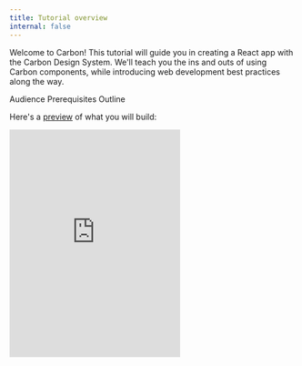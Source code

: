 ```yaml
---
title: Tutorial overview
internal: false
---
```

<PageDescription>

Welcome to Carbon! This tutorial will guide you in creating a React app with the Carbon Design System. We'll teach you the ins and outs of using Carbon components, while introducing web development best practices along the way.

</PageDescription>

<AnchorLinks>
  <AnchorLink>Audience</AnchorLink>
  <AnchorLink>Prerequisites</AnchorLink>
  <AnchorLink>Outline</AnchorLink>
</AnchorLinks>

Here's a [preview](https://react-step-4--carbon-tutorial.netlify.com) of what you will build:

<Row>
  <Column offsetLg="4">
    <iframe
      height="400"
      title="Carbon Tutorial"
      src="https://react-step-4--carbon-tutorial.netlify.com"
      frameborder="no"
      allowtransparency="true"
      allowfullscreen="true"
      class="bx--iframe bx--iframe--border"
    />
  </Column>
</Row>

## Audience

This tutorial is intended for people with all amounts of web development experience. If you want to jump straight to code, you may want to skip this tutorial and go to the [developers getting started](/getting-started/developers) page.

## Prerequisites

### React

This is a web development tutorial that uses the Carbon React components. If you're just getting started with React and enjoy learning-by-doing, check out the official React [intro tutorial](https://reactjs.org/tutorial/tutorial.html). You'll want to supplement that with their [step-by-step guide](https://reactjs.org/docs/hello-world.html).

### ES6/ES2015

React apps often use the latest and greatest from JavaScript (ES6/ES2015). You'll want to be up to speed on the most commonly used features of the language. [Let's Learn ES6](https://www.youtube.com/playlist?list=PL57atfCFqj2h5fpdZD-doGEIs0NZxeJTX) covers those features in depth.

### GitHub

We'll be using GitHub to build an app together, so if you're new to GitHub, make sure you've [made an account](https://github.com/join). Their [getting started guide](https://guides.github.com/activities/hello-world) is a great way to learn GitHub.

### Yarn

This tutorial uses [Yarn](https://yarnpkg.com) for dependency management so we can take advantage of offline installs. Make sure that you have [Yarn installed](https://yarnpkg.com/en/docs/install) prior to starting the tutorial so you can follow along step-by-step.

## Outline

Each step in this tutorial illustrates a different aspect of developing web applications with Carbon. We recommend starting with step 1, but you can pick up any step and take it from there.

1. [**Installing Carbon**](/tutorial/react-step-1)
   - Create a web app with the UI shell component.
1. [**Building pages**](/tutorial/react-step-2)
   - Build out pages with the grid and various components.
1. [**Using APIs**](/tutorial/react-step-3)
   - Populate the data table with an external data source.
1. **Creating components** _(coming soon!)_
   - Extend Carbon by creating your own components.
1. **Deploying to IBM Cloud** _(coming soon!)_
   - Host your app in a production environment.
